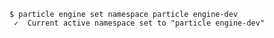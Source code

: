 ```console
$ particle engine set namespace particle engine-dev
 ✓  Current active namespace set to "particle engine-dev"
 ```